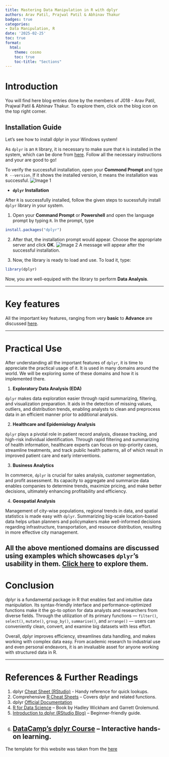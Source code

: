 ```yaml
---
title: Mastering Data Manipulation in R with dplyr
authors: Arav Patil, Prajwal Patil & Abhinav Thakur
badges: true
categories:
- Data Manipulation, R
date: '2025-02-25'
toc: true
format:
  html:
    theme: cosmo
    toc: true
    toc-title: "Sections"
---
```


# Introduction
You will find here blog entries done by the members of J018 - Arav Patil, Prajwal Patil & Abhinav Thakur. 
To explore them, click on the blog icon on the top right corner.

## Installation Guide

Let's see how to install dplyr in your Windows system!

As `dplyr` is an `R` library, it is necessary to make sure that `R` is installed in the system, which can be done from [here](https://cran.r-project.org/bin/windows/base/).
Follow all the necessary instructions and your are good to go!

To verify the successfull installation, open your **Commond Prompt** and type `R --version`. If it shows the installed version, it means the installation was successful.
![Image 1](images/r--version.png)

- **`dplyr` Installation**

After `R` is successfully installed, follow the given steps to sucessfully install `dplyr` library in your system.

1. Open your **Command Prompt** or **Powershell** and open the language prompt by typing `R`. In the prompt, type
```r
install.packages("dplyr")
```
2. After that, the installation prompt would appear. Choose the appropriate server and click **OK**.
![Image 2](images/dplyr-prompt.png)
A message will appear after the successful installation.

3. Now, the library is ready to load and use. To load it, type:
```r
library(dplyr)
```
Now, you are well-equiped with the library to perform **Data Analysis**.




---

# Key features

All the important key features, ranging from very **basic** to **Advance** are discussed [here](https://aravpatil000.github.io/quarto-web/posts/J018_R_Coding.html).

---

# Practical Use
After understanding all the important features of `dplyr`, it is time to appreciate the practical usage of it.
It is used in many domains around the world. We will be exploring some of these domains and how it is implemented there.

1. **Exploratory Data Analysis (EDA)**

`dplyr` makes data exploration easier through rapid summarizing, filtering, and visualization preparation. It aids in the detection of missing values, outliers, and distribution trends, enabling analysts to clean and preprocess data in an efficient manner prior to additional analysis.

2. **Healthcare and Epidemiology Analysis**

`dplyr` plays a pivotal role in patient record analysis, disease tracking, and high-risk individual identification. Through rapid filtering and summarizing of health information, healthcare experts can focus on top-priority cases, streamline treatments, and track public health patterns, all of which result in improved patient care and early interventions.

3. **Business Analytics**

In commerce, `dplyr` is crucial for sales analysis, customer segmentation, and profit assessment. Its capacity to aggregate and summarize data enables companies to determine trends, maximize pricing, and make better decisions, ultimately enhancing profitability and efficiency.

4. **Geospatial Analysis**

Management of city-wise populations, regional trends in data, and spatial statistics is made easy with `dplyr`. Summarizing big-scale location-based data helps urban planners and policymakers make well-informed decisions regarding infrastructure, transportation, and resource distribution, resulting in more effective city management.

**All the above mentioned domains are discussed using examples which showcases `dplyr`'s usability in them. [Click here](https://aravpatil000.github.io/quarto-web/posts/J018_Exposition.html) to explore them.**
---

# Conclusion
dplyr is a fundamental package in R that enables fast and intuitive data manipulation. Its syntax-friendly interface and performance-optimized functions make it the go-to option for data analysts and researchers from diverse fields. Through the utilization of its primary functions — `filter()`, `select()`, `mutate()`, `group_by()`, `summarise()`, and `arrange()` — users can conveniently clean, convert, and examine big datasets with less effort.

Overall, dplyr improves efficiency, streamlines data handling, and makes working with complex data easy. From academic research to industrial use and even personal endeavors, it is an invaluable asset for anyone working with structured data in R.

---

# References & Further Readings

1. dplyr [Cheat Sheet (RStudio)](https://rstudio.github.io/cheatsheets/data-transformation.pdf) - Handy reference for quick lookups.
2. Comprehensive [R Cheat Sheets](https://github.com/rstudio/cheatsheets) – Covers dplyr and related functions.
3. dplyr [Official Documentation](https://dplyr.tidyverse.org/)
4. [R for Data Science](https://r4ds.had.co.nz/) – Book by Hadley Wickham and Garrett Grolemund.
5. [Introduction to dplyr (RStudio Blog)](https://www.rstudio.com/resources/cheatsheets/) – Beginner-friendly guide.
6. [DataCamp’s dplyr Course](https://www.datacamp.com/courses/dplyr-data-manipulation-in-r) – Interactive hands-on learning.
---

The template for this website was taken from the [here](https://github.com/nipunbatra/quarto-template)